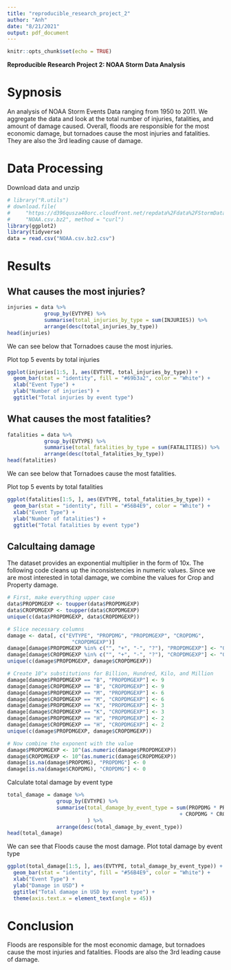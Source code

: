 ```yaml
---
title: "reproducible_research_project_2"
author: "Anh"
date: "8/21/2021"
output: pdf_document
---
```


```r
knitr::opts_chunk$set(echo = TRUE)
```
**Reproducible Research Project 2: NOAA Storm Data Analysis**

# Sypnosis
An analysis of NOAA Storm Events Data ranging from 1950 to 2011. We aggregate 
the data and look at the total number of injuries, fatalities, and amount of 
damage caused. Overall, floods are responsible for the most economic damage, but
tornadoes cause the most injuries and fatalities. They are also the 3rd leading 
cause of damage.

# Data Processing
Download data and unzip 
```r
# library("R.utils")
# download.file(
#     "https://d396qusza40orc.cloudfront.net/repdata%2Fdata%2FStormData.csv.bz2",
#     "NOAA.csv.bz2", method = "curl")
library(ggplot2)
library(tidyverse)
data = read.csv("NOAA.csv.bz2.csv")
```
# Results

## What causes the most injuries?
```r
injuries = data %>%
            group_by(EVTYPE) %>%
            summarise(total_injuries_by_type = sum(INJURIES)) %>%
            arrange(desc(total_injuries_by_type))
head(injuries)
```
We can see below that Tornadoes cause the most injuries.

Plot top 5 events by total injuries
```r
ggplot(injuries[1:5, ], aes(EVTYPE, total_injuries_by_type)) +
  geom_bar(stat = "identity", fill = "#69b3a2", color = "White") + 
  xlab("Event Type") + 
  ylab("Number of injuries") + 
  ggtitle("Total injuries by event type")
```

## What causes the most fatalities?

```r
fatalities = data %>%
            group_by(EVTYPE) %>%
            summarise(total_fatalities_by_type = sum(FATALITIES)) %>%
            arrange(desc(total_fatalities_by_type))
head(fatalities)
```
We can see below that Tornadoes cause the most fatalities.

Plot top 5 events by total fatalities
```r
ggplot(fatalities[1:5, ], aes(EVTYPE, total_fatalities_by_type)) +
  geom_bar(stat = "identity", fill = "#56B4E9", color = "White") + 
  xlab("Event Type") + 
  ylab("Number of fatalities") + 
  ggtitle("Total fatalities by event type")
```

## Calcultaing damage

The dataset provides an exponential multiplier in the form of 10x. The following
code cleans up the inconsistencies in numeric values. Since we are most 
interested in total damage, we combine the values for Crop and Property damage.
```r
# First, make everything upper case
data$PROPDMGEXP <- toupper(data$PROPDMGEXP)
data$CROPDMGEXP <- toupper(data$CROPDMGEXP)
unique(c(data$PROPDMGEXP, data$CROPDMGEXP))
```
```r
# Slice necessary columns
damage <- data[, c("EVTYPE", "PROPDMG", "PROPDMGEXP", "CROPDMG", 
                     "CROPDMGEXP")]
damage[damage$PROPDMGEXP %in% c("", "+", "-", "?"), "PROPDMGEXP"] <- "0"
damage[damage$CROPDMGEXP %in% c("", "+", "-", "?"), "CROPDMGEXP"] <- "0"
unique(c(damage$PROPDMGEXP, damage$CROPDMGEXP))
```
```r
# Create 10^x substitutions for Billion, Hundred, Kilo, and Million
damage[damage$PROPDMGEXP == "B", "PROPDMGEXP"] <- 9
damage[damage$CROPDMGEXP == "B", "CROPDMGEXP"] <- 9
damage[damage$PROPDMGEXP == "M", "PROPDMGEXP"] <- 6
damage[damage$CROPDMGEXP == "M", "CROPDMGEXP"] <- 6
damage[damage$PROPDMGEXP == "K", "PROPDMGEXP"] <- 3
damage[damage$CROPDMGEXP == "K", "CROPDMGEXP"] <- 3
damage[damage$PROPDMGEXP == "H", "PROPDMGEXP"] <- 2
damage[damage$CROPDMGEXP == "H", "CROPDMGEXP"] <- 2
unique(c(damage$PROPDMGEXP, damage$CROPDMGEXP))
```
```r
# Now combine the exponent with the value
damage$PROPDMGEXP <- 10^(as.numeric(damage$PROPDMGEXP))
damage$CROPDMGEXP <- 10^(as.numeric(damage$CROPDMGEXP))
damage[is.na(damage$PROPDMG), "PROPDMG"] <- 0
damage[is.na(damage$CROPDMG), "CROPDMG"] <- 0
```
Calculate total damage by event type
```r
total_damage = damage %>%
                group_by(EVTYPE) %>%
                summarise(total_damage_by_event_type = sum(PROPDMG * PROPDMGEXP 
                                                        + CROPDMG * CROPDMGEXP)
                          ) %>%
                arrange(desc(total_damage_by_event_type))
head(total_damage)               
```
We can see that Floods cause the most damage.
Plot total damage by event type
```r
ggplot(total_damage[1:5, ], aes(EVTYPE, total_damage_by_event_type)) +
  geom_bar(stat = "identity", fill = "#56B4E9", color = "White") + 
  xlab("Event Type") + 
  ylab("Damage in USD") + 
  ggtitle("Total damage in USD by event type") +
  theme(axis.text.x = element_text(angle = 45))
```

# Conclusion

Floods are responsible for the most economic damage, but tornadoes cause the 
most injuries and fatalities. Floods are also the 3rd leading cause of damage.
